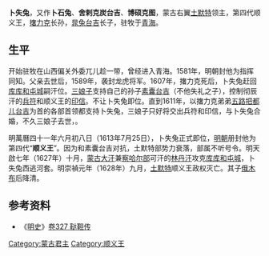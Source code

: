 {{Emperorcn box
| 名稱 = 卜失兔
| 稱號 = 
| 畫像 = 
| 畫像大小 = 
| 說明  =
| 世系 = 第4代[[明朝|明]]順義王
| 在位 = 1613年7月25日－1628年
| 統治類型 = 
| 登基 = 
| 前任 = [[撦力克|撦力克]]
| 继任 = 末任
| 世系1 = 
| 在位1 = 
| 統治類型1 = 
| 前任1 = 
| 继任1 = 
| 世系2 = 
| 在位2 = 
| 統治類型2 = 
| 前任2 = 
| 继任2= 
| 出生日期 = ？
| 出生地 = 
| 逝世日期 = 
| 逝世地 = 
| 陵墓 =  
| 配偶 = <!--或者分為「皇后」和「妃嬪」兩個參數-->
| 子嗣 = <!--按出生順序列出，使用{{plainlist}}或{{unbulleted list}} -->
| 姓名 = 卜失兔
| 年號 = 
| 尊號 = 
| 諡號 = 
| 廟號 = 
| 政權 = 
| 父 = 
| 母 = 
| 親屬 = 
| 宗教信仰 = 
}}
'''卜失兔'''，又作'''卜石兔'''、'''舍剌克炭台吉'''、'''博硕克图'''，蒙古右翼[[土默特部|土默特]]领主，第四代顺义王，[[撦力克|撦力克]]长孙，[[晁兔台吉|晁兔台吉]]长子，驻牧于[[青海|青海]]。

==生平==
开始驻牧在山西偏关外委兀儿趁一带，曾经进入青海。1581年，明朝封他为指挥同知。父亲去世后，1589年，袭封龙虎将军。1607年，撦力克死后，卜失兔赶回[[呼和浩特|库库和屯城]]嗣汗位。[[三娘子|三娘子]]支持自己的孙子[[素囊台吉|素囊台吉]]（不他失礼之子），控制彻辰汗的[[兵符|兵符]]和顺义王的[[印信|印信]]。不让卜失兔即位。直到1611年，以撦力克弟弟[[五路把都儿台吉|五路把都儿台吉]]为首的各部首领都支持卜失兔，三娘子只好将交出兵符和印信，与卜失兔合婚，不久三娘子去世，。

明萬曆四十一年六月初八日（1613年7月25日），卜失兔正式即位，[[明朝|明朝]]册封他为第四代“'''顺义王'''”。因为和素囊台吉对抗，土默特部势力衰落，部属不听号令。明天啟七年（1627年）十月，[[蒙古大汗|蒙古大汗]]兼[[察哈尔部|察哈尔部]]可汗的[[林丹汗|林丹汗]]攻克[[呼和浩特|库库和屯城]]，卜失兔西逃河套。明崇禎元年（1628年）九月，[[土默特部|土默特]]顺义王政权灭亡。其子[[俄木布|俄木布]]后降清。

==参考资料==
*《[[明史|明史]]》[[s:明史/卷327|卷327 鞑靼传]]

{{start box}}
{{s-before|[[撦力克|撦力克]]}}
{{s-title|[[土默特部|土默特]]顺义王|1613年7月25日－1628年}}
{{s-after|—}}
{{end box}}

[[Category:蒙古君主|Category:蒙古君主]]
[[Category:顺义王|Category:顺义王]]
